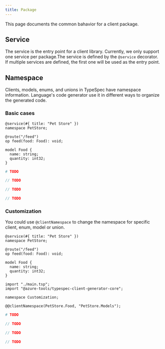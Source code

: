 ```yaml
---
title: Package
---
```



This page documents the common bahavior for a client package.

## Service

The service is the entry point for a client library. Currently, we only support one service per package.The service is defined by the `@service` decorator. If multiple services are defined, the first one will be used as the entry point.

## Namespace

Clients, models, enums, and unions in TypeSpec have namespace information. Language's code generator use it in different ways to organize the generated code.

### Basic cases

<ClientTabs>

```typespec title="main.tsp"
@service(#{ title: "Pet Store" })
namespace PetStore;

@route("/feed")
op feed(food: Food): void;

model Food {
  name: string;
  quantity: int32;
}
```

```python
# TODO
```

```csharp
// TODO
```

```typescript
// TODO
```

```java
// TODO
```

</ClientTabs>

### Customization

You could use `@clientNamespace` to change the namespace for specific client, enum, model or union.

<ClientTabs>

```typespec title="main.tsp"
@service(#{ title: "Pet Store" })
namespace PetStore;

@route("/feed")
op feed(food: Food): void;

model Food {
  name: string;
  quantity: int32;
}
```

```typespec title="client.tsp"
import "./main.tsp";
import "@azure-tools/typespec-client-generator-core";

namespace Customization;

@@clientNamespace(PetStore.Food, "PetStore.Models");
```

```python
# TODO
```

```csharp
// TODO
```

```typescript
// TODO
```

```java
// TODO
```

</ClientTabs>
